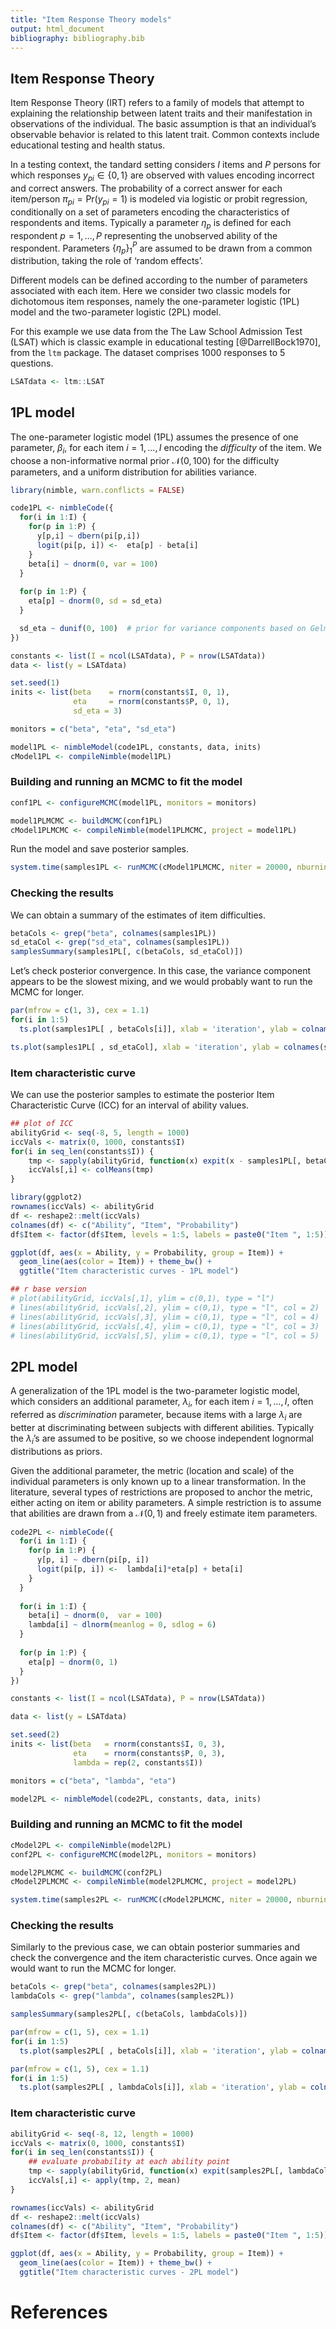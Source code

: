 ```yaml
---
title: "Item Response Theory models"
output: html_document
bibliography: bibliography.bib
---
```


## Item Response Theory

Item Response Theory (IRT) refers to a family of models that attempt to explaining the relationship between latent traits and their manifestation in observations of the individual. The basic assumption is that an individual's observable behavior is related to this latent trait. Common contexts include educational testing and health status.

In a testing context, the tandard setting considers $I$ items and $P$ persons for which responses $y_{pi} \in \{0, 1\}$ are observed with values encoding incorrect and correct answers.
The probability of a correct answer for each item/person $\pi_{pi} = \text{Pr}(y_{pi} = 1)$ is modeled via logistic or probit regression, conditionally on a set of parameters encoding the characteristics of respondents and items. Typically a parameter $\eta_p$ is defined for each respondent $p = 1, \ldots, P$ representing the unobserved ability of the respondent. Parameters $\{\eta_p\}_1^P$ are assumed to be drawn from a common distribution, taking the role of 'random effects'. 

Different models can be defined according to the number of parameters associated with each item. Here we consider two classic models for dichotomous item responses, namely the one-parameter logistic (1PL) model and the two-parameter logistic (2PL) model. 

For this example we use data from the The Law School Admission Test (LSAT) which is classic example in educational testing [@DarrellBock1970], from the `ltm` package. The dataset comprises $1000$ responses to $5$ questions. 

```r
LSATdata <- ltm::LSAT
```

## 1PL model

The one-parameter logistic model (1PL) assumes the presence of one parameter, $\beta_i$, for each item $i = 1, \ldots, I$ encoding the *difficulty* of the item. We choose a non-informative normal prior $\mathcal{N}(0, 100)$ for the difficulty parameters, and a uniform distribution for abilities variance. 

```r
library(nimble, warn.conflicts = FALSE)

code1PL <- nimbleCode({  
  for(i in 1:I) {
    for(p in 1:P) {
      y[p,i] ~ dbern(pi[p,i])
      logit(pi[p, i]) <-  eta[p] - beta[i]
    }
    beta[i] ~ dnorm(0, var = 100)
  }  
  
  for(p in 1:P) {
    eta[p] ~ dnorm(0, sd = sd_eta)
  }

  sd_eta ~ dunif(0, 100)  # prior for variance components based on Gelman (2006)
})

constants <- list(I = ncol(LSATdata), P = nrow(LSATdata))
data <- list(y = LSATdata)

set.seed(1)
inits <- list(beta    = rnorm(constants$I, 0, 1),
              eta     = rnorm(constants$P, 0, 1), 
              sd_eta = 3)

monitors = c("beta", "eta", "sd_eta")

model1PL <- nimbleModel(code1PL, constants, data, inits)
cModel1PL <- compileNimble(model1PL)
```

### Building and running an MCMC to fit the model

```r
conf1PL <- configureMCMC(model1PL, monitors = monitors)

model1PLMCMC <- buildMCMC(conf1PL)
cModel1PLMCMC <- compileNimble(model1PLMCMC, project = model1PL)
```

Run the model and save posterior samples. 

```r
system.time(samples1PL <- runMCMC(cModel1PLMCMC, niter = 20000, nburnin = 10000))
```

### Checking the results

We can obtain a summary of the estimates of item difficulties.

```r
betaCols <- grep("beta", colnames(samples1PL))
sd_etaCol <- grep("sd_eta", colnames(samples1PL))
samplesSummary(samples1PL[, c(betaCols, sd_etaCol)])
```

Let's check posterior convergence. In this case, the variance component appears to be the slowest mixing, and
we would probably want to run the MCMC for longer.

```r
par(mfrow = c(1, 3), cex = 1.1)
for(i in 1:5)
  ts.plot(samples1PL[ , betaCols[i]], xlab = 'iteration', ylab = colnames(samples1PL)[ betaCols[i]])

ts.plot(samples1PL[ , sd_etaCol], xlab = 'iteration', ylab = colnames(samples1PL)[sd_etaCol])

```

### Item characteristic curve

We can use the posterior samples to estimate the posterior Item Characteristic Curve (ICC) for an interval of ability values. 

```r

## plot of ICC 
abilityGrid <- seq(-8, 5, length = 1000)
iccVals <- matrix(0, 1000, constants$I)
for(i in seq_len(constants$I)) {
	tmp <- sapply(abilityGrid, function(x) expit(x - samples1PL[, betaCols[i]]))
	iccVals[,i] <- colMeans(tmp)
}

library(ggplot2)
rownames(iccVals) <- abilityGrid
df <- reshape2::melt(iccVals)
colnames(df) <- c("Ability", "Item", "Probability")
df$Item <- factor(df$Item, levels = 1:5, labels = paste0("Item ", 1:5))

ggplot(df, aes(x = Ability, y = Probability, group = Item)) +
  geom_line(aes(color = Item)) + theme_bw() +
  ggtitle("Item characteristic curves - 1PL model")
```

```r

## r base version
# plot(abilityGrid, iccVals[,1], ylim = c(0,1), type = "l")
# lines(abilityGrid, iccVals[,2], ylim = c(0,1), type = "l", col = 2)
# lines(abilityGrid, iccVals[,3], ylim = c(0,1), type = "l", col = 4)
# lines(abilityGrid, iccVals[,4], ylim = c(0,1), type = "l", col = 3)
# lines(abilityGrid, iccVals[,5], ylim = c(0,1), type = "l", col = 5)

```

## 2PL model

A generalization of the 1PL model is the two-parameter logistic model, which considers an additional parameter, $\lambda_i$, for each item $i = 1, \ldots, I$, often referred as *discrimination* parameter, because items with a large $\lambda_i$ are better at discriminating between subjects with different abilities. Typically the $\lambda_i$'s are assumed to be positive, so we choose independent lognormal distributions as priors. 

Given the additional parameter, the metric (location and scale) of the individual parameters is only known up to a linear transformation. In the literature, several types of restrictions are proposed to anchor the metric, either acting on item or ability parameters. A simple restriction is to assume that abilities are drawn from a $\mathcal{N}(0,1)$ and freely estimate item parameters.


```r
code2PL <- nimbleCode({
  for(i in 1:I) {
    for(p in 1:P) {
      y[p, i] ~ dbern(pi[p, i])
      logit(pi[p, i]) <-  lambda[i]*eta[p] + beta[i]
    }
  }  
  
  for(i in 1:I) {
    beta[i] ~ dnorm(0,  var = 100)  
    lambda[i] ~ dlnorm(meanlog = 0, sdlog = 6)
  }
   
  for(p in 1:P) {
    eta[p] ~ dnorm(0, 1)
  }
})

constants <- list(I = ncol(LSATdata), P = nrow(LSATdata))

data <- list(y = LSATdata)

set.seed(2)
inits <- list(beta   = rnorm(constants$I, 0, 3),
              eta    = rnorm(constants$P, 0, 3),
              lambda = rep(2, constants$I))

monitors = c("beta", "lambda", "eta")

model2PL <- nimbleModel(code2PL, constants, data, inits)

```

### Building and running an MCMC to fit the model

```r
cModel2PL <- compileNimble(model2PL)
conf2PL <- configureMCMC(model2PL, monitors = monitors)

model2PLMCMC <- buildMCMC(conf2PL)
cModel2PLMCMC <- compileNimble(model2PLMCMC, project = model2PL)

```


```r
system.time(samples2PL <- runMCMC(cModel2PLMCMC, niter = 20000, nburnin = 10000))

```
### Checking the results

Similarly to the previous case, we can obtain posterior summaries and check the convergence and the item characteristic curves. Once again we would want to run the MCMC for longer. 

```r

betaCols <- grep("beta", colnames(samples2PL))
lambdaCols <- grep("lambda", colnames(samples2PL))

samplesSummary(samples2PL[, c(betaCols, lambdaCols)])
```

```r
par(mfrow = c(1, 5), cex = 1.1)
for(i in 1:5)
  ts.plot(samples2PL[ , betaCols[i]], xlab = 'iteration', ylab = colnames(samples2PL)[ betaCols[i]])

par(mfrow = c(1, 5), cex = 1.1)
for(i in 1:5)
  ts.plot(samples2PL[ , lambdaCols[i]], xlab = 'iteration', ylab = colnames(samples2PL)[ lambdaCols[i]])

```

### Item characteristic curve


```r

abilityGrid <- seq(-8, 12, length = 1000)
iccVals <- matrix(0, 1000, constants$I)
for(i in seq_len(constants$I)) {
	## evaluate probability at each ability point
	tmp <- sapply(abilityGrid, function(x) expit(samples2PL[, lambdaCols[i]]*(x - samples2PL[, betaCols[i]])))
	iccVals[,i] <- apply(tmp, 2, mean)
}

rownames(iccVals) <- abilityGrid
df <- reshape2::melt(iccVals)
colnames(df) <- c("Ability", "Item", "Probability")
df$Item <- factor(df$Item, levels = 1:5, labels = paste0("Item ", 1:5))

ggplot(df, aes(x = Ability, y = Probability, group = Item)) +
  geom_line(aes(color = Item)) + theme_bw() +
  ggtitle("Item characteristic curves - 2PL model")
```

# References
